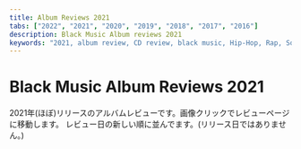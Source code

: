 ```yaml
---
title: Album Reviews 2021
tabs: ["2022", "2021", "2020", "2019", "2018", "2017", "2016"]
description: Black Music Album reviews 2021
keywords: "2021, album review, CD review, black music, Hip-Hop, Rap, Soul, R&B"
---
```



# Black Music Album Reviews 2021

<PageDescription>

2021年(ほぼ)リリースのアルバムレビューです。画像クリックでレビューページに移動します。
レビュー日の新しい順に並んでます。(リリース日ではありません。)

</PageDescription>

<Row>
  <Column colMd={2} colLg={3} noGutterMdLeft>
    <Review1 />
  </Column>
  <Column colMd={2} colLg={3} noGutterMdLeft>
    <Review2 />
  </Column>
  <Column colMd={2} colLg={3} noGutterMdLeft>
    <Review3 />
  </Column>
  <Column colMd={2} colLg={3} noGutterMdLeft>
    <Review4 />
  </Column>
</Row>

<Row>
  <Column colMd={2} colLg={3} noGutterMdLeft>
    <Review5 />
  </Column>
  <Column colMd={2} colLg={3} noGutterMdLeft>
    <Review6 />
  </Column>
  <Column colMd={2} colLg={3} noGutterMdLeft>
    <Review7 />
  </Column>
  <Column colMd={2} colLg={3} noGutterMdLeft>
    <Review8 />
  </Column>
</Row>

<Row>
  <Column colMd={2} colLg={3} noGutterMdLeft>
    <Review9 />
  </Column>
  <Column colMd={2} colLg={3} noGutterMdLeft>
    <Review10 />
  </Column>
  <Column colMd={2} colLg={3} noGutterMdLeft>
    <Review11 />
  </Column>
  <Column colMd={2} colLg={3} noGutterMdLeft>
    <Review12 />
  </Column>
</Row>

<Row>
  <Column colMd={2} colLg={3} noGutterMdLeft>
    <Review13 />
  </Column>
  <Column colMd={2} colLg={3} noGutterMdLeft>
    <Review14 />
  </Column>
  <Column colMd={2} colLg={3} noGutterMdLeft>
    <Review15 />
  </Column>
  <Column colMd={2} colLg={3} noGutterMdLeft>
    <Review16 />
  </Column>
</Row>

<Row>
  <Column colMd={2} colLg={3} noGutterMdLeft>
    <Review17 />
  </Column>
  <Column colMd={2} colLg={3} noGutterMdLeft>
    <Review18 />
  </Column>
  <Column colMd={2} colLg={3} noGutterMdLeft>
    <Review19 />
  </Column>
  <Column colMd={2} colLg={3} noGutterMdLeft>
    <Review20 />
  </Column>  
</Row>

<Row>
  <Column colMd={2} colLg={3} noGutterMdLeft>
    <Review21 />
  </Column>
  <Column colMd={2} colLg={3} noGutterMdLeft>
    <Review22 />
  </Column>
  <Column colMd={2} colLg={3} noGutterMdLeft>
    <Review23 />
  </Column>
  <Column colMd={2} colLg={3} noGutterMdLeft>
    <Review24 />
  </Column>
</Row>

<Row>
  <Column colMd={2} colLg={3} noGutterMdLeft>
    <Review25 />
  </Column>
  <Column colMd={2} colLg={3} noGutterMdLeft>
    <Review26 />
  </Column>
  <Column colMd={2} colLg={3} noGutterMdLeft>
    <Review27 />
  </Column>
  <Column colMd={2} colLg={3} noGutterMdLeft>
    <Review28 />
  </Column>
</Row>

<Row>
  <Column colMd={2} colLg={3} noGutterMdLeft>
    <Review29 />
  </Column>
  <Column colMd={2} colLg={3} noGutterMdLeft>
    <Review30 />
  </Column>
  <Column colMd={2} colLg={3} noGutterMdLeft>
    <Review31 />
  </Column>
  <Column colMd={2} colLg={3} noGutterMdLeft>
    <Review32 />
  </Column>
</Row>

<Row>
  <Column colMd={2} colLg={3} noGutterMdLeft>
    <Review33 />
  </Column>
  <Column colMd={2} colLg={3} noGutterMdLeft>
    <Review34 />
  </Column>
  <Column colMd={2} colLg={3} noGutterMdLeft>
    <Review35 />
  </Column>
  <Column colMd={2} colLg={3} noGutterMdLeft>
    <Review36 />
  </Column>
</Row>

<Row>
  <Column colMd={2} colLg={3} noGutterMdLeft>
    <Review37 />
  </Column>
  <Column colMd={2} colLg={3} noGutterMdLeft>
    <Review38 />
  </Column>
  <Column colMd={2} colLg={3} noGutterMdLeft>
    <Review39 />
  </Column>
  <Column colMd={2} colLg={3} noGutterMdLeft>
    <Review40 />
  </Column>
</Row>

<Row>
  <Column colMd={2} colLg={3} noGutterMdLeft>
    <Review41 />
  </Column>    
  <Column colMd={2} colLg={3} noGutterMdLeft>
    <Review42 />
  </Column>
  <Column colMd={2} colLg={3} noGutterMdLeft>
    <Review43 />
  </Column>
  <Column colMd={2} colLg={3} noGutterMdLeft>
    <Review44 />
  </Column>
</Row>

<Row>
  <Column colMd={2} colLg={3} noGutterMdLeft>
    <Review45 />
  </Column>
  <Column colMd={2} colLg={3} noGutterMdLeft>
    <Review46 />
  </Column>
  <Column colMd={2} colLg={3} noGutterMdLeft>
    <Review47 />
  </Column>    
</Row>